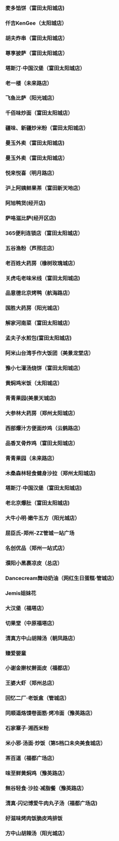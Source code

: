 

### 麦多馅饼（富田太阳城店)
### 仟吉KenGee（太阳城店） 
### 胡夫炸串（富田太阳城店）
### 尊享披萨（富田太阳城店）
### 塔斯汀·中国汉堡（富田太阳城店）
### 老一楼（未来路店）
### 飞鱼比萨（阳光城店）
### 千佰味炒面（富田太阳城店）
### 疆味、新疆炒米粉（富田太阳城店）
### 曼玉外卖（富田太阳城店)
### 曼玉外卖（富田太阳城店）
### 悦来悦喜（明月路店）
### 沪上阿姨鲜果茶（富田新天地店）
### 阿旭鸭货(经开店)
### 萨咯滋比萨(经开区店)
### 365便利连锁店（富田太阳城店）
### 五谷渔粉（芦邢庄店）
### 老百姓大药房（橡树玫瑰城店）
### 关虎屯老味米线（富田太阳城店)
### 品意德北京烤鸭（航海路店）
### 国胜大药房（阳光城店）
### 解家河南菜（富田太阳城店）
### 孟夫子水煎包(富田太阳城店)
### 阿米山台湾手作大饭团（美景龙堂店）
### 豫小七灌汤烧饼（富田太阳城店）
### 黄焖鸡米饭（太阳城店）
### 青青果园(美景天城店)
### 大参林大药房（郑州太阳城店）
### 西部爆汁方便面炒鸡（云鹤路店）
### 品香叉骨炸鸡（富田太阳城店）
### 青青果园（未来路店）
### 木桑森林轻食健身沙拉（郑州太阳城店)
### 塔斯汀·中国汉堡（富田太阳城店)
### 老北京爆肚（富田太阳城店)
### 大牛小明·嫩牛五方（阳光城店）
### 屈臣氏-郑州-ZZ管城一站广场 
### 名创优品（郑州一站式店）
### 濮阳小黑裹凉皮（总店）
### Dancecream舞动奶油（网红生日蛋糕·管城店）
### Jemis姐妹花
### 大汉堡（福塔店）
### 切果堂（中原福塔店）
### 清真方中山胡辣汤（朝凤路店）
### 臻爱婴童 
### 小谢金擀杖擀面皮（福都店）
### 王婆大虾（郑州总店）
### 回忆二厂·老饭盒（管城店）
### 同顺遥烙馍卷面筋·烤冷面（豫英路店）
### 石家寨子·湘西米粉
### 米小邪·汤面·炒饭（第5档口未央美食城店）
### 茶百道（福都广场店）
### 味至鲜黄焖鸡（豫英路店）
### 無谷轻食·沙拉·减脂餐（豫英路店）
### 清真·闪记博爱牛肉丸子汤（福都广场店)
### 好滋味烤肉饭脆皮鸡排饭
### 方中山胡辣汤（阳光城店）
### 

